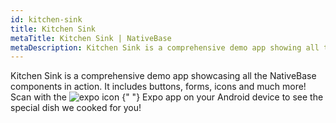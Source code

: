 ```yaml
---
id: kitchen-sink
title: Kitchen Sink
metaTitle: Kitchen Sink | NativeBase
metaDescription: Kitchen Sink is a comprehensive demo app showing all the components of NativeBase in action. Check out this document for more information on Kitchen Sink app.
---
```


<Box>
  <Box m="0">
    <Box p="0" mb="12">
      <Box
        _text={{ fontSize: "md" }}
        _dark={{ _text: { color: "coolGray.400" } }}
        _light={{ _text: { color: "coolGray.700" } }}
      >
        Kitchen Sink is a comprehensive demo app showcasing all the NativeBase
        components in action. It includes buttons, forms, icons and much more!
      </Box>
      <Stack
        space="10"
        px="0"
        py="1"
        rounded="lg"
        direction={{ base: "column", md: "row" }}
      >
        <Box w={{ base: "100%", md: "75%" }}>
          <Text
            fontSize="md"
            _dark={{ color: "coolGray.400" }}
            _light={{ color: "coolGray.700" }}
          >
            <Text>Scan with the </Text>
            <Image
              alt="expo icon"
              mb="-1"
              size="5"
              source={{ uri: "/img/expo-icon.svg" }}
            />
            <Text>
              {" "}
              Expo app on your Android device to see the special dish we cooked for
              you!
            </Text>
          </Text>
          <KitchenSinkGithubButton />
        </Box>
        <Box flex="1" justify="center">
          <Box>
            <Image
              source={{ uri: "/img/kitchensink-qr.png" }}
              width={130}
              height={130}
            />
          </Box>
        </Box>
      </Stack>
    </Box>
    <Box mt="10" mb="12">
      <Center>
        <KitchenSinkIframe />
      </Center>
    </Box>
  </Box>
</Box>
